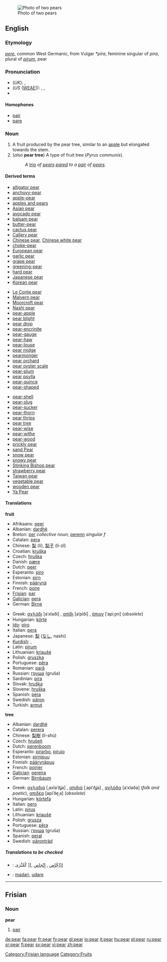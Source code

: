 [[Image:Pears.jpg|thumb|Photo of two pears]]
==English==

===Etymology===
{{OE.}} ''[[pere]]'', common West Germanic, from Vulgar {{L.}} ''*pira'', feminine singular of ''pira'', plural of ''[[pirum]]'', pear

===Pronunciation===
{{wikipedia}}
*(''UK''): {{IPA|/pɛə/}}, {{SAMPA|/pE@/}}
*(''US'' ([[w:WEAE|WEAE]])): {{AHD|pâr}}, {{IPA|/per/}}, {{SAMPA|/per/}}
*{{audio|en-us-pear.ogg|Audio (US)}}

====Homophones====
{{commons}}
*[[pair]]
*[[pare]]

===Noun===
{{en-noun}}

# A fruit produced by the pear tree, similar to an [[apple]] but elongated towards the stem.
# (''also'' '''pear tree''') A type of fruit tree (''Pyrus communis'').
#:''A [[trio]] of [[pear]]s [[pare]]d to a [[pair]] of [[pear]]s.''

====Derived terms====
{{top3}}
*[[alligator pear]]
*[[anchovy-pear]]
*[[apple-pear]]
*[[apples and pears]]
*[[Asian pear]]
*[[avocado pear]]
*[[balsam pear]]
*[[butter-pear]]
*[[cactus pear]]
*[[Callery pear]]
*[[Chinese pear]], [[Chinese white pear]]
*[[choke-pear]]
*[[European pear]]
*[[garlic pear]]
*[[grape pear]]
*[[greening-pear]]
*[[hard pear]]
*[[Japanese pear]]
*[[Korean pear]]
{{mid3}}
*[[Le Conte pear]]
*[[Malvern pear]]
*[[Moorcroft pear]]
*[[Nashi pear]]
*[[pear-apple]]
*[[pear blight]]
*[[pear drop]]
*[[pear-encrinite]]
*[[pear-gauge]]
*[[pear-haw]]
*[[pear-louse]]
*[[pear midge]]
*[[pearmonger]]
*[[pear orchard]]
*[[pear oyster scale]]
*[[pear-plum]]
*[[pear psylla]]
*[[pear-quince]]
*[[pear-shaped]]
{{mid3}}
*[[pear-shell]]
*[[pear-slug]]
*[[pear-sucker]]
*[[pear-thorn]]
*[[pear thrips]]
*[[pear tree]]
*[[pear-wise]]
*[[pear-withe]]
*[[pear-wood]]
*[[prickly pear]]
*[[sand Pear]]
*[[snow pear]]
*[[snowy pear]]
*[[Stinking Bishop pear]]
*[[strawberry pear]]
*[[Taiwan pear]]
*[[vegetable pear]]
*[[wooden pear]]
*[[Ya Pear]]
{{bottom}}

====Translations====
'''fruit'''
{{top}}
*Afrikaans: [[peer]]
*Albanian: [[dardhë]] {{f}}
*Breton: [[per]] ''collective noun''; [[perenn]] ''singular f''
*Catalan: [[pera]] {{f}}
*Chinese: [[梨]] (lí), [[梨子]] (lí-zǐ)
*Croatian: [[kruška]] {{f}}
*Czech: [[hruška]] {{f}}
*Danish: [[pære]]
*Dutch: [[peer]] {{f}}
*Esperanto: [[piro]]
*Estonian: [[pirn]]
*Finnish: [[päärynä]]
*French: [[poire]] {{f}}
*[[Frisian]]: [[par]]
*[[Galician]]: [[pera]] {{f}}
*German: [[Birne]] {{f}}
{{mid}}
*Greek: [[αχλάδι]] [aˈxlaði] {{n}}, [[απίδι]] [aˈpiði] {{n}}, [[άπιον]] [ˈapiˌo̞n] {{n}} (''obsolete'')
*Hungarian: [[körte]]
*[[Ido]]: [[piro]]
*Italian: [[pera]] {{f}}
*Japanese: [[梨]] ([[なし]], nashi)
*[[Kurdish]]: {{trad|ku|hirmî}} {{f}}, {{trad|ku|karçîn}}
*Latin: [[pirum]] {{n}}
*Lithuanian: [[kriaušė]] {{f}}
*Polish: [[gruszka]] {{f}}
*Portuguese: [[pêra]] {{f}}
*Romanian: [[pară]] {{f}}
*Russian: [[груша]] (gruša) {{f}}
*Sardinian: [[pira]] {{f}}
*Slovak: [[hruška]] {{f}}
*Slovene: [[hruška]] {{f}}
*Spanish: [[pera]] {{f}}
*Swedish: [[päron]] {{n}}
*Turkish: [[armut]]
{{bottom}}

'''tree'''
{{top}}
*Albanian: [[dardhë]] {{f}}
*Catalan: [[perera]] {{f}}
*Chinese: [[梨樹]] (lí-shù)
*Czech: [[hrušeň]] {{f}}
*Dutch: [[perenboom]] {{m}}
*Esperanto: [[pirarbo]], [[pirujo]]
*Estonian: [[pirnipuu]]
*Finnish: [[päärynäpuu]]
*French: [[poirier]] {{m}}
*[[Galician]]: [[pereira]] {{f}}
*German: [[Birnbaum]] {{m}}
{{mid}}
*Greek: [[αχλαδιά]] [ˌaxlaˈðʝa] {{f}}, [[απιδιά]] [ˌapiˈðʝa] {{f}}, [[αχλάδα]] [aˈxlaða] {{f}} (''folk and poetic''), [[απιδέα]] [apiˈðe̞ˌa] {{f}} (''obsolete'')
*Hungarian: [[körte]][[fa]]
*Italian: [[pero#Italian|pero]] {{m}}
*Latin: [[pirus]] {{m}}
*Lithuanian: [[kriaušė]] {{f}}
*Polish: [[grusza]] {{f}}
*Portuguese: [[pêra]] {{f}}
*Russian: [[груша]] (gruša) {{f}}
*Spanish: [[peral]] {{m}}
*Swedish: [[päronträd]]
{{bottom}}

=====Translations to be checked=====
{{checktrans}}
*{{ttbc|Arabic}}: [[إ[[جَّاص]]  , [[إِنْجاص]]  ,[[ كُمَّثْرَى
*{{ttbc|Basque}}: [[madari]], [[udare]]

----

==Frisian==
===Noun===
'''pear'''

#[[pair]]

[[Category:Frisian language]]
[[Category:Fruits]]

[[de:pear]]
[[fa:pear]]
[[fr:pear]]
[[fy:pear]]
[[gl:pear]]
[[io:pear]]
[[it:pear]]
[[hu:pear]]
[[pl:pear]]
[[ru:pear]]
[[sr:pear]]
[[fi:pear]]
[[sv:pear]]
[[vi:pear]]
[[zh:pear]]